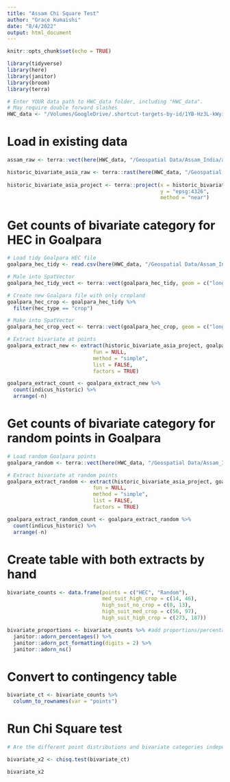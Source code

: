 ```yaml
---
title: "Assam Chi Square Test"
author: "Grace Kumaishi"
date: "8/4/2022"
output: html_document
---
```


```r
knitr::opts_chunk$set(echo = TRUE)

library(tidyverse)
library(here)
library(janitor)
library(broom)
library(terra)

# Enter YOUR data path to HWC_data folder, including "HWC_data". 
# May require double forward slashes
HWC_data <- "/Volumes/GoogleDrive/.shortcut-targets-by-id/1YB-Hz3L-kWyiZMg2UM89GQkvqXyZUW1H/HWC_data" 
```

# Load in existing data

```r
assam_raw <- terra::vect(here(HWC_data, "/Geospatial Data/Assam_India/assam.shp"))

historic_bivariate_asia_raw <- terra::rast(here(HWC_data, "/Geospatial Data/bivariate_outputs/asel_bivariate_baseline.tif"))
  
historic_bivariate_asia_project <- terra::project(x = historic_bivariate_asia_raw,
                                                  y = "epsg:4326",
                                                  method = "near")
```

# Get counts of bivariate category for HEC in Goalpara

```r
# Load tidy Goalpara HEC file
goalpara_hec_tidy <- read.csv(here(HWC_data, "/Geospatial Data/Assam_India/Goalpara_HEC_tidy.csv"))

# Male into SpatVector
goalpara_hec_tidy_vect <- terra::vect(goalpara_hec_tidy, geom = c("longitude", "latitude"), crs = "epsg:4326")

# Create new Goalpara file with only cropland
goalpara_hec_crop <- goalpara_hec_tidy %>% 
  filter(hec_type == "crop")

# Make into SpatVector
goalpara_hec_crop_vect <- terra::vect(goalpara_hec_crop, geom = c("longitude", "latitude"), crs = "epsg:4326")
```

```r
# Extract bivariate at points
goalpara_extract_new <- extract(historic_bivariate_asia_project, goalpara_hec_crop_vect, 
                            fun = NULL, 
                            method = "simple",
                            list = FALSE,
                            factors = TRUE) 
```

```r
goalpara_extract_count <- goalpara_extract_new %>% 
  count(indicus_historic) %>% 
  arrange(-n) 
```

# Get counts of bivariate category for random points in Goalpara

```r
# Load random Goalpara points
goalpara_random <- terra::vect(here(HWC_data, "/Geospatial Data/Assam_India/random_points_goalpara.shp"), crs = "epsg:4326")
```

```r
# Extract bivariate at random points
goalpara_extract_random <- extract(historic_bivariate_asia_project, goalpara_random, 
                            fun = NULL, 
                            method = "simple",
                            list = FALSE,
                            factors = TRUE) 
```

```r
goalpara_extract_random_count <- goalpara_extract_random %>% 
  count(indicus_historic) %>% 
  arrange(-n) 
```

# Create table with both extracts by hand

```r
bivariate_counts <- data.frame(points = c("HEC", "Random"),
                               med_suit_high_crop = c(14, 46),
                               high_suit_no_crop = c(0, 13),
                               high_suit_med_crop = c(56, 97),
                               high_suit_high_crop = c(273, 187)) 

bivariate_proportions <- bivariate_counts %>% #add proportions/percentages
  janitor::adorn_percentages() %>% 
  janitor::adorn_pct_formatting(digits = 2) %>% 
  janitor::adorn_ns()
```

# Convert to contingency table

```r
bivariate_ct <- bivariate_counts %>% 
  column_to_rownames(var = "points")
```

# Run Chi Square test

```r
# Are the different point distributions and bivariate categories independent? Are proportions at each category so different that we can conclude there is a significant association of point distribution on the category?

bivariate_x2 <- chisq.test(bivariate_ct)

bivariate_x2
```



